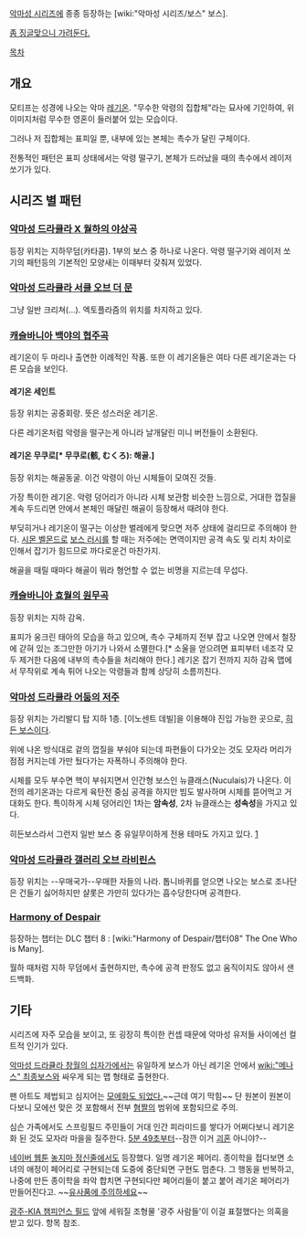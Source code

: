 [[악마성 시리즈]]에 종종 등장하는 [wiki:"악마성 시리즈/보스" 보스].

[http://i.imgur.com/gbQDO.jpg 좀 징글맞으니 가려둔다.]

[[목차]]

== 개요 ==
모티프는 성경에 나오는 악마 [[레기온]]. "무수한 악령의 집합체"라는 묘사에 기인하여, 위 이미지처럼 무수한 영혼이 들러붙어 있는 모습이다.

그러나 저 집합체는 표피일 뿐, 내부에 있는 본체는 촉수가 달린 구체이다.

전통적인 패턴은 표피 상태에서는 악령 떨구기, 본체가 드러났을 때의 촉수에서 레이저 쏘기가 있다.

== 시리즈 별 패턴 ==
=== [[악마성 드라큘라 X 월하의 야상곡]] ===
등장 위치는 지하무덤(카타콤). 1부의 보스 중 하나로 나온다. 악령 떨구기와 레이저 쏘기의 패턴등의 기본적인 모양새는 이때부터 갖춰져 있었다.

=== [[악마성 드라큘라 서클 오브 더 문]] ===
그냥 일반 크리쳐(…). 엑토플라즘의 위치를 차지하고 있다.

=== [[캐슬바니아 백야의 협주곡]] ===
레기온이 두 마리나 출연한 이례적인 작품. 또한 이 레기온들은 여타 다른 레기온과는 다른 모습을 보인다.

==== 레기온 세인트 ====
등장 위치는 공중회랑. 뜻은 성스러운 레기온.

다른 레기온처럼 악령을 떨구는게 아니라 날개달린 미니 버전들이 소환된다.

==== 레기온 무쿠로[* 무쿠로(骸, むくろ): 해골.] ====
등장 위치는 해골동굴. 이건 악령이 아닌 시체들이 모여진 것들.

가장 특이한 레기온. 악령 덩어리가 아니라 시체 보관함 비슷한 느낌으로, 거대한 껍질을 계속 두드리면 안에서 본체인 매달린 해골이 등장해서 때려야 한다.

부딪히거나 레기온이 떨구는 이상한 벌레에게 맞으면 저주 상태에 걸리므로 주의해야 한다. [[시몬 벨몬드]]로 [[보스 러시]]를 할 때는 저주에는 면역이지만 공격 속도 및 리치 차이로 인해서 잡기가 힘드므로 까다로운건 마찬가지.

해골을 때릴 때마다 해골이 뭐라 형언할 수 없는 비명을 지르는데 무섭다.

=== [[캐슬바니아 효월의 원무곡]] ===
등장 위치는 지하 감옥.

표피가 웅크린 태아의 모습을 하고 있으며, 촉수 구체까지 전부 잡고 나오면 안에서 철장에 갇혀 있는 조그만한 아기가 나와서 소멸한다.[* 소울을 얻으려면 표피부터 네조각 모두 제거한 다음에 내부의 촉수들을 처리해야 한다.] 레기온 잡기 전까지 지하 감옥 맵에서 무작위로 계속 튀어 나오는 악령들과 함께 상당히 소름끼친다.

=== [[악마성 드라큘라 어둠의 저주]] ===
등장 위치는 가리발디 탑 지하 1층. [이노센트 데빌]을 이용해야 진입 가능한 곳으로, [[히든 보스]]이다.

위에 나온 방식대로 겉의 껍질을 부숴야 되는데 파편들이 다가오는 것도 모자라 머리가 점점 커지는데 가만 뒀다가는 자폭하니 주의해야 한다.

시체를 모두 부수면 핵이 부숴지면서 인간형 보스인 뉴클래스(Nuculais)가 나온다. 이전의 레기온과는 다르게 육탄전 중심 공격을 하지만 빔도 발사하며 시체를 뜯어먹고 거대화도 한다. 특이하게 시체 덩어리인 1차는 '''암속성''', 2차 뉴클래스는 '''성속성'''을 가지고 있다.

히든보스라서 그런지 일반 보스 중 유일무이하게 전용 테마도 가지고 있다. [http://www.youtube.com/watch?v=xjz3hGjxgAo]
=== [[악마성 드라큘라 갤러리 오브 라비린스]] ===
등장 위치는 --우매국가--우매한 자들의 나라.
톱니바퀴를 얻으면 나오는 보스로 조나단은 건들기 싫어하지만 샬롯은 가만히 있다가는 흡수당한다며 공격한다.

=== [[Harmony of Despair]] ===
등장하는 챕터는 DLC 챕터 8 : [wiki:"Harmony of Despair/챕터08" The One Who is Many].

월하 때처럼 지하 무덤에서 출현하지만, 촉수에 공격 판정도 없고 움직이지도 않아서 샌드백화.

== 기타 ==
시리즈에 자주 모습을 보이고, 또 굉장히 특이한 컨셉 때문에 악마성 유저들 사이에선 컬트적 인기가 있다.

[[악마성 드라큘라 창월의 십자가]]에서는 유일하게 보스가 아닌 레기온 안에서 [[wiki:"메나스" 최종보스]]와 싸우게 되는 맵 형태로 출현한다.

팬 아트도 제법되고 심지어는 [http://rule63.paheal.net/_images/225d051039594e51bdb699ffe4a7b24b/2115%20-%20Castlevania%20Legion.jpg 모에화도 되었다.]~~근데 여기 막힘~~ 단 원본이 원본이다보니 모에선 맞은 것 포함해서 전부 [[혐짤]]의 범위에 포함되므로 주의.

심슨 가족에서도 스프링필드 주민들이 거대 인간 피라미드를 쌓다가 어쩌다보니 레기온화 된 것도 모자라 마을을 질주한다.
[http://tvpot.daum.net/clip/ClipView.do?clipid=27623758&q=%EC%8B%AC%EC%8A%A8%20%EC%8B%9C%EC%A6%8C13 5분 49초부터]--잠깐 이거 [[괴혼]] 아니야?--

[[네이버 웹툰]] [[놓지마 정신줄]]에서도 등장했다. 일명 레기온 페어리.
종이학을 접다보면 소녀의 애정이 페어리로 구현되는데 도중에 중단되면 구현도 멈춘다. 그 행동을 반복하고, 나중에 만든 종이학을 좌악 합치면 구현되다만 페어리들이 붙고 붙어 레기온 페어리가 만들어진다고. ~~[http://comic.naver.com/webtoon/detail.nhn?titleId=81482&no=317&weekday=sat 유사품에 주의하세요]~~

[[광주-KIA 챔피언스 필드]] 앞에 세워질 조형물 '광주 사람들'이 이걸 표절했다는 의혹을 받고 있다. 항목 참조.
